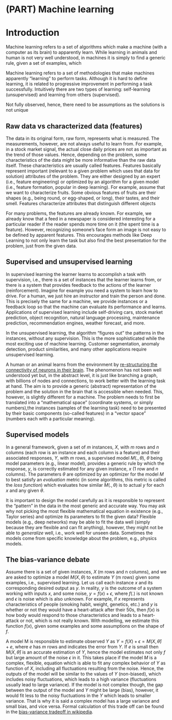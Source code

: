 # (PART) Machine learning {-} 
# Introduction

Machine learning refers to a set of algorithms which make a machine (with a computer as its brain) to apparently learn. While learning in animals and human is not very well understood, in machines it is simply to find a generic rule, given a set of examples, which  

Machine learning refers to a set of methodologies that make machines apparently "learning" to perform tasks. Although it is hard to define learning, it is related to progressive improvement in performing a task successfully. Intuitively there are two types of learning: self-learning (unsupervised) and learning from others (supervised).



Not fully observed, hence, there need to be assumptions as the solutions is not unique

## Raw data vs characterized data (features) 
The data in its original form, raw form, represents what is measured. The measurements, however, are not always useful to learn from. For example, in a stock market signal, the actual close daily prices are not as important as the trend of those values. Hence, depending on the problem, some characteristics of the data might be more informative than  the raw data itself. These characteristics are usually called features. Features basically represent important (relevant to a given problem which uses that data for solution) attributes of the problem. They are either designed by an expert (i.e., feature engineering) or optimized by an algorithm for a given model (i.e., feature formation, popular in deep learning). For example, assume that we want to characterize fruits. Some obvious features of fruits are their shapes (e.g., being round, or egg-shaped, or long), their tastes, and their smell. Features characterize attributes that distinguish different objects

For many problems, the features are already known. For example, we already know that a feed in a newspaper is considered interesting for a particular reader if the reader spends more time on it (the spent time is a feature). However, recognizing someone's face form an image is not easy to be defined by apparent features. This encourages methods like Deep Learning to not only learn the task but also find the best presentation for the problem, just from the given data.

## Supervised and unsupervised learning {#sec:supervisedvsunsupervised}
In supervised learning the learner learns to accomplish a task with supervision, i.e., there is a set of instances that the learner learns from, or there is a system that provides feedback to the actions of the learner (reinforcement). Imagine for example you need a system to learn how to drive. For a human, we just hire an instructor and train the person and done. This is precisely the same for a machine, we provide instances or a feedback loop so that the machine can evaluate its performance and learns. Applications of supervised learning include self-driving cars, stock market prediction, object recognition, natural language processing, maintenance prediction, recommendation engines, weather forecast, and more.

In the unsupervised learning, the algorithm "figures out" the patterns in the instances, without any supervision. This is the more sophisticated while the most exciting use of machine learning. Customer segmentation, anomaly detection, product similarities, and many other applications require unsupervised learning.

A human or an animal learns from the environment by [re-structuring the connectivity of neurons in their brain](https://www.cam.ac.uk/research/features/lifelong-learning-and-the-plastic-brain). The phenomenon has not been well understood yet but, in the abstract level, it is just like branching a graph, with billions of nodes and connections, to work better with the learning task at hand. The aim is to provide a generic (abstract) representation of the problem and the solution in the brain that is accessible when needed. This, however, is slightly different for a machine. The problem needs to first be translated into a "mathematical space" (coordinate systems, or simply numbers),the instances (samples of the learning task) need to be presented by their basic components (so-called features) in a "vector space" (numbers each with a particular meaning). 

## Supervised models {#sec:supervisedmodels}
In a general framework, given a set of $m$ instances, $X$, with $m$ rows and $n$ columns (each row is an instance and each column is a feature) and their associated responses, $Y$, with $m$ rows, a supervised model $M(.,\theta)$, $\theta$ being model parameters (e.g., linear model), provides a generic rule by which the response, $y$, is correctly estimated for any given instance, $x$ ($1$ row and $n$ columns). The parameters $\theta$ are optimized by an optimizer for the model $M$ to best satisfy an *evaluation* metric (in some algorithms, this metric is called the *loss function*) which evaluates how similar $M(.,\theta)$ is to actual $y$ for each $x$ and any given $\theta$.

It is important to design the model carefully as it is responsible to represent the "pattern" in the data in the most generic and accurate way. You may ask why not picking the most flexible mathematical equation in existence (e.g., Taylor series) and optimize its parameters to fit the given data? Flexible models (e.g., deep networks) may be able to fit the data well (simply because they are flexible and can fit anything), however, they might not be able to *generalize* well, i.e., work well for unseen data. Sometimes the models come from specific knowledge about the problem, e.g., physics models. 

## The bias-variance debate {#sec:biasVariance} 
Assume there is a set of given instances, $X$ (m rows and n columns), and we are asked to optimize a model $M(X, \theta)$ to estimate $Y$ (m rows) given some examples, i.e., supervised learning. Let us call each instance $x$ and its corresponding desired output as $y$. In reality, $y$ is the outcome of a system working with inputs $x$, and some noise, $y=f(x)+\epsilon$, where $f(.)$ is not known and $\epsilon$ is noise which is also unknown. For example, if $x$ represents characteristics of people (smoking habit, weight, genetics, etc.) and $y$ is whether or not they would have a heart-attack after their 50s, then $f(x)$ is how body would respond to those characteristics and leads to a heart-attack or not, which is not really known. With modelling, we estimate this function $f(x)$, given some examples and some assumptions on the shape of $f$. 

A model M is responsible to estimate observed $Y$ as $Y=f(X)+\epsilon=M(X, \hat{\theta})+e$, where $e$ has $m$ rows and indicates the error from $Y$. If $e$ is small then $M(X, \hat{\theta})$ is an accurate estimation of $Y$, hence the model estimates not only $f$ but large amount of the noise $\epsilon$ in it. This takes place if the model $M$ is a complex, flexible, equation which is able to fit any complex behavior of $Y$ as function of $X$, including all fluctuations resulting from the noise. Hence, the outputs of the model will be similar to the values of $Y$ (non-biased), which includes noisy fluctuations, which leads to a high variance (fluctuations usually lead to large variance). If the model is not complex though, the gap between the output of the model and $Y$ might be large (bias), however, it would fit less to the noisy fluctuations in the $Y$ which leads to smaller variance. That is why it is said a complex model has a large variance and small bias, and vice versa. Formal calculation of this trade off can be found in the [bias-variance tradeoff in wikipedia](https://en.wikipedia.org/wiki/Bias%E2%80%93variance_tradeoff#Derivation).


